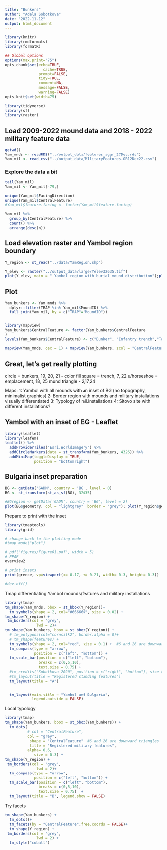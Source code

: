 ```yaml
---
title: "Bunkers"
author: "Adela Sobotkova"
date: "2022-11-12"
output: html_document
---
```

```r
library(knitr)
library(rmdformats)
library(formatR)

## Global options
options(max.print="75")
opts_chunk$set(echo=TRUE,
	             cache=TRUE,
               prompt=FALSE,
               tidy=TRUE,
               comment=NA,
               message=FALSE,
               warning=FALSE)
opts_knit$set(width=75)
```


```r
library(tidyverse)
library(sf)
library(raster)
```

## Load 2009-2022 mound data and 2018 - 2022 military feature data
```r
getwd()
Yam_mnds <- readRDS("../output_data/features_aggr_27Dec.rds")
Yam_mil <- read_csv("../output_data/MIlitaryFeatures-OR12Dec22.csv")
```

### Explore the data a bit
```r
tail(Yam_mil)
Yam_mil <- Yam_mil[-79,]

unique(Yam_mil$FacingDirection)
unique(Yam_mil$CentralFeature)
#Yam_mil$feature.facing <- factor(Yam_mil$feature.facing)

Yam_mil %>% 
  group_by(CentralFeature) %>% 
  count() %>% 
  arrange(desc(n))
```

## Load elevation raster and Yambol region boundary
```r
Y_region <- st_read("../data/YamRegion.shp")

Y_elev <- raster("../output_data/large/Yelev32635.tif")
plot(Y_elev, main = " Yambol region with burial mound distribution");plot(Yam_mnds$geometry, cex = sqrt(as.numeric(Yam_mnds$HeightMax)), add= T)
```


## Plot
```r
Yam_bunkers <- Yam_mnds %>% 
  dplyr::filter(TRAP %in% Yam_mil$MoundID) %>% 
  full_join(Yam_mil, by = c("TRAP"="MoundID"))


library(mapview)
Yam_bunkers$CentralFeature <- factor(Yam_bunkers$CentralFeature
)
levels(Yam_bunkers$CentralFeature) <- c("Bunker", "Infantry trench","Tank emplacement","Vehicle emplacement")

mapview(Yam_mnds, cex = 1) + mapview(Yam_bunkers, zcol = "CentralFeature")
```
## Great, let's get really plotting

circle = bunkers, 19, 20, 21 - color fill
square = trench, 7, 22
u/horseshoe = emplacement, 18, 25
mund triangle - 2,17,24

Maps: 
1: Yambol with all mounds with an inset of BG (no topography, minimalist graphics)
2: Border region with mounds and military installations visually differentiated
3: Typology of mil.installations
4: Sitovo site with different installations?

## Yambol with an inset of BG - Leaflet

```r
library(leaflet)
library(leafem)
leaflet() %>% 
  addProviderTiles("Esri.WorldImagery") %>% 
  addCircleMarkers(data = st_transform(Yam_bunkers, 4326)) %>% 
  addMiniMap(toggleDisplay = TRUE,
             position = "bottomright")

```

## Bulgaria inset preparation
```r
BG <- getData('GADM', country = 'BG', level = 0)
BG <- st_transform(st_as_sf(BG), 32635)

#BGregion <- getData('GADM', country = 'BG', level = 2)
plot(BG$geometry, col = "lightgrey", border = "grey"); plot(Y_region$geometry,col = "darkgrey", border= "darkgrey", add = T)
```

Prepare to print with the inset
```r
library(tmaptools)
library(grid)

# change back to the plotting mode
#tmap_mode("plot")

# pdf("figures/Figure01.pdf", width = 5)
# PPAP
overview2

# print insets
print(greece, vp=viewport(x= 0.17, y= 0.21, width= 0.3, height= 0.3))

#dev.off()
```

Tmap differentiating Yambol mounds/features and military installations


```r
library(tmap)
tm_shape(Yam_mnds, bbox = st_bbox(Y_region))+
  tm_symbols(shape = 2, col="#666666", size = 0.02) +
tm_shape(Y_region) +
 tm_borders(col = "grey", 
              lwd = 2)+
tm_shape(Yam_bunkers, bbox = st_bbox(Y_region)) + 
  # tm_polygons(col="cornsilk2", border.alpha = 0)+
  # tm_shape(features) + 
  tm_symbols(shape = 2, col="red", size = 0.1) +  #6 and 26 are downward triangles
  tm_compass(type = "arrow", 
             position = c("left", "bottom")) +
  tm_scale_bar(position = c("left", "bottom"),
               breaks = c(0,5,10), 
               text.size = 0.75) + 
  #tm_credits("Sobotkova 2020", position = c("right", "bottom"), size = 0.8) +
  #tm_layout(title = "Registered standing features") 
  tm_layout(title = "A")

  
  tm_layout(main.title = "Yambol and Bulgaria",
            legend.outside = FALSE)
```
Local typology
```r
library(tmap)
tm_shape(Yam_bunkers, bbox = st_bbox(Yam_bunkers)) + 
  tm_dots(
          # col = "CentralFeature", 
          col = "grey",
           shape = "CentralFeature", #6 and 26 are downward triangles
           title = "Registered military features",
          alpha= 0.6,
             size = 0.3) +  
tm_shape(Y_region) +
 tm_borders(col = "grey",
              lwd = 2)+
  tm_compass(type = "arrow", 
             position = c("left", "bottom")) +
  tm_scale_bar(position = c("left", "bottom"),
               breaks = c(0,5,10), 
               text.size = 0.75)  +
  tm_layout(title = "B", legend.show = FALSE)


```
Try facets
```r
tm_shape(Yam_bunkers) + 
  tm_dots()+
  tm_facets(by = "CentralFeature",free.coords = FALSE)+
  tm_shape(Y_region) +
 tm_borders(col = "grey",
              lwd = 2) +
  tm_style("cobalt")

```

